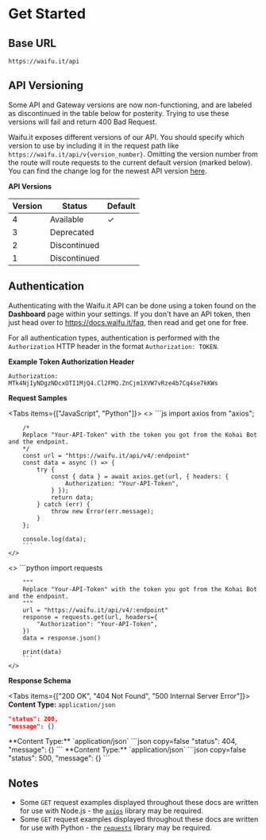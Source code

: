 

# Get Started
## Base URL

```
https://waifu.it/api
```

## API Versioning

<Callout type="error" emoji="❌">
  Some API and Gateway versions are now non-functioning, and are labeled as discontinued in the table below for posterity. 
  Trying to use these versions will fail and return 400 Bad Request.
</Callout>

Waifu.it exposes different versions of our API. You should specify which version to use by including it in the request path 
like `https://waifu.it/api/v{version_number}`. Omitting the version number from the route will route requests to the current 
default version (marked below). You can find the change log for the newest API version [here](https://github.com/WaifuAPI/api/releases).

**API Versions**

| Version | Status       | Default |
|---------|--------------|---------|
| 4       | Available    | ✓       |
| 3       | Deprecated   |         |
| 2       | Discontinued |         |
| 1       | Discontinued |         |


## Authentication

Authenticating with the Waifu.it API can be done using a token found on the **Dashboard** page within your settings. 
If you don't have an API token, then just head over to https://docs.waifu.it/faq, then read and get one for free.

For all authentication types, authentication is performed with the `Authorization` HTTP header in the format `Authorization: TOKEN`.

**Example Token Authorization Header**

```
Authorization: MTk4NjIyNDgzNDcxOTI1MjQ4.Cl2FMQ.ZnCjm1XVW7vRze4b7Cq4se7kKWs
```


**Request Samples**

<Tabs items={["JavaScript", "Python"]}>
  <Tab>
    <>
        ```js
        import axios from "axios";

        /*
        Replace "Your-API-Token" with the token you got from the Kohai Bot and the endpoint.
        */
        const url = "https://waifu.it/api/v4/:endpoint"
        const data = async () => {
            try {
                const { data } = await axios.get(url, { headers: {
                    Authorization: "Your-API-Token",
                } });
                return data;
            } catch (err) {
                throw new Error(err.message);
            }
        };

        console.log(data);
        ```
    </>

  </Tab>
  <Tab>
    <>
        ```python
        import requests

        """
        Replace "Your-API-Token" with the token you got from the Kohai Bot and the endpoint.
        """
        url = "https://waifu.it/api/v4/:endpoint"
        response = requests.get(url, headers={
            "Authorization": "Your-API-Token",
        })
        data = response.json()

        print(data)
        ```
    </>
  </Tab>
</Tabs>

**Response Schema**

<Tabs items={["200 OK", "404 Not Found", "500 Internal Server Error"]}>
  <Tab>
  **Content Type:** `application/json`
  ```json copy=false
  "status": 200,
  "message": {}
  ```
  </Tab>
  <Tab>
  **Content Type:** `application/json`
  ```json copy=false
  "status": 404,
  "message": {}
  ```
  </Tab>
  <Tab>
  **Content Type:** `application/json`
  ```json copy=false
  "status": 500,
  "message": {}
  ```
  </Tab>
</Tabs>


## Notes

- Some `GET` request examples displayed throughout these docs are written for use with Node.js - the [`axios`](https://axios-http.com) library may be required.
- Some `GET` request examples displayed throughout these docs are written for use with Python - the [`requests`](https://requests.readthedocs.io) library may be required.
